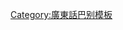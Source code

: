 {{User language-1|zh-hkgd|呢位巴打岩岩新黎'''[[:Category:Zh-hkps-1 使用者|高登]]'''仲係'''[[:Category:Zh-hkps 使用者|成個潮州人咁]]'''，各位巴打高抬貴手，唔好推人上報咁狼死。|廣東話|14|9}}<noinclude>
[[Category:廣東話巴别模板]]
</noinclude>